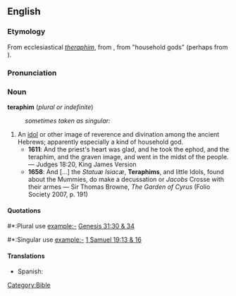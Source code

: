 ==English==
===Etymology===
From ecclesiastical {{L.}} ''[[theraphim]]'', from {{AGr.}} '''{{polytonic|[[θεραφίν]]}}''', from {{He.}} {{he-link|תרפים|wv=תְּרָפִים|t'rafím}} "household gods" (perhaps from {{JAram.}}).

===Pronunciation===
{{IPA|/ˈtɛɹəfɪm/}}

===Noun===
'''teraphim''' (''plural or indefinite'')

:''sometimes taken as singular:''

{{en-noun}}

# An [[idol]] or other image of reverence and divination among the ancient Hebrews; apparently especially a kind of household god.
#*'''1611''': And the priest's heart was glad, and he took the ephod, and the teraphim, and the graven image, and went in the midst of the people. — Judges 18:20, King James Version
#*'''1658''': And [...] the ''Statuæ Isiacæ'', '''Teraphims''', and little Idols, found about the Mummies, do make a decussation or ''Jacobs'' Crosse with their armes — Sir Thomas Browne, ''The Garden of Cyrus'' (Folio Society 2007, p. 191)

====Quotations====
#*:Plural use example:- [http://en.wikisource.org/wiki/Bible_%28World_English%29/Genesis#Chapter_31 Genesis 31:30 & 34]
#*:Singular use example:- [http://en.wikisource.org/wiki/Bible_%28World_English%29/1_Samuel#Chapter_19 1 Samuel 19:13 & 16]

====Translations====
{{trans-top|An idol or other image}}
* Spanish: {{t-|es|terafim|m}}
{{trans-mid}}
{{trans-bottom}}

[[Category:Bible]]